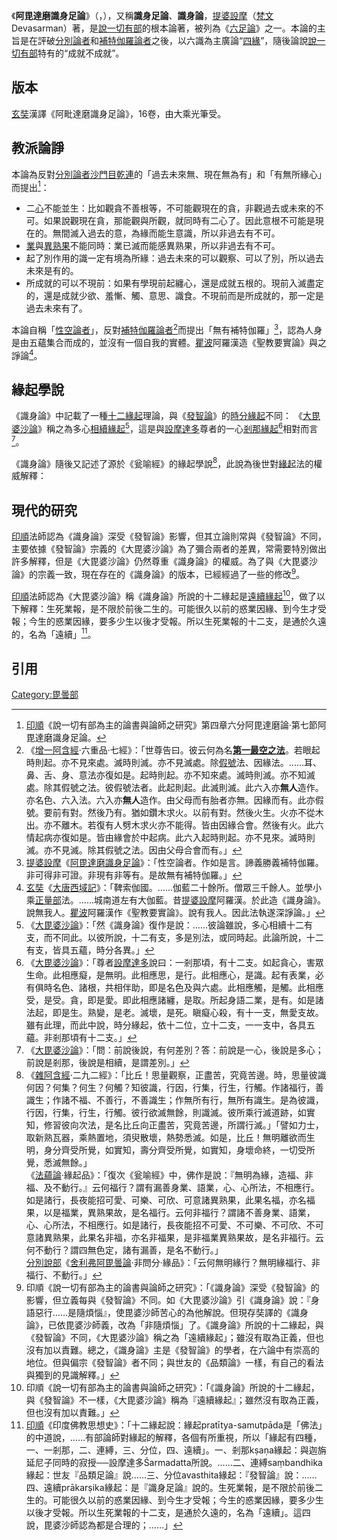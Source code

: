 《'''阿毘達磨識身足論'''》（{{lang-sa|विज्ञानकायशास्त्र}}，{{IAST|Vijñānakaya-śāstra}}），又稱'''識身足論'''、'''識身論'''，[[提婆設摩|提婆設摩]]（[[梵文|梵文]] Devasarman）著，是[[說一切有部|說一切有部]]的根本論著，被列為《[[六足論|六足論]]》之一。本論的主旨是在評破[[分別論者|分別論者]]和[[補特伽羅論者|補特伽羅論者]]之後，以六識為主廣論“[[四緣|四緣]]”，隨後論說[[說一切有部|說一切有部]]特有的“成就不成就”。

==版本==
[[玄奘|玄奘]]漢譯《阿毗達磨識身足論》，16卷，由大乘光筆受。

==教派論諍==
本論為反對[[分別論者|分別論者]][[沙門|沙門]][[帝須|目乾連]]的「過去未來無、現在無為有」和「有無所緣心」而提出<ref>[[印順|印順]]《說一切有部為主的論書與論師之研究》第四章六分阿毘達磨論·第七節阿毘達磨識身足論。</ref>：
*二[[心法|心]]不能並生：比如觀貪不善根等，不可能觀現在的貪，非觀過去或未來的不可。如果說觀現在貪，那能觀與所觀，就同時有二心了。因此意根不可能是現在的。無間滅入過去的意，為緣而能生意識，所以非過去有不可。
*[[業|業]]與[[佛教因果論|異熟果]]不能同時：業已滅而能感異熟果，所以非過去有不可。
*起了別作用的識一定有境為所緣：過去未來的可以觀察、可以了別，所以過去未來是有的。
*所成就的可以不現前：如果有學現前起纏心，還是成就五根的。現前入滅盡定的，還是成就少欲、羞慚、觸、意思、識食。不現前而是所成就的，那一定是過去未來有了。

本論自稱「[[性空論者|性空論者]]」，反對[[補特伽羅論者|補特伽羅論者]]<ref>
《[[增一阿含經|增一阿含經]]·六重品·七經》：「世尊告曰。彼云何為名'''[[空性|第一最空之法]]'''。若眼起時則起。亦不見來處。滅時則滅。亦不見滅處。除[[假名_(佛教)|假號]]法、因緣法。……耳、鼻、舌、身、意法亦復如是。起時則起。亦不知來處。滅時則滅。亦不知滅處。除其假號之法。彼假號法者。此起則起。此滅則滅。此六入亦'''無人'''造作。亦名色、六入法。六入亦'''無人'''造作。由父母而有胎者亦無。因緣而有。此亦假號。要前有對。然後乃有。猶如鑽木求火。以前有對。然後火生。火亦不從木出。亦不離木。若復有人劈木求火亦不能得。皆由因緣合會。然後有火。此六情起病亦復如是。皆由緣會於中起病。此六入起時則起。亦不見來。滅時則滅。亦不見滅。除其假號之法。因由父母合會而有。」
</ref>而提出「無有補特伽羅」<ref>[[提婆設摩|提婆設摩]]《[[阿毘達磨識身足論|阿毘達磨識身足論]]》：「性空論者。作如是言。諦義勝義補特伽羅。非可得非可證。非現有非等有。是故無有補特伽羅。」</ref>，認為人身是由五蘊集合而成的，並沒有一個自我的實體。[[瞿波|瞿波]]阿羅漢造《聖教要實論》與之諍論<ref>[[玄奘|玄奘]]《[[大唐西域記|大唐西域記]]》：「鞞索伽國。……伽藍二十餘所。僧眾三千餘人。並學小乘[[正量部|正量部]]法。……城南道左有大伽藍。昔[[提婆設摩|提婆設摩]]阿羅漢。於此造《識身論》。說無我人。[[瞿波|瞿波]]阿羅漢作《聖教要實論》。說有我人。因此法執遂深諍論。」</ref>。

==緣起學說==
《識身論》中記載了一種[[十二緣起|十二緣起]]理論，與《[[發智論|發智論]]》的[[時分緣起|時分緣起]]不同：
{{Cquote|於可愛事，由無智故，便生等貪。
*此中無智，即是無明。等貪，即行。<ref>《[[大毘婆沙論|大毘婆沙論]]》：「有[[貪著|貪著]]者，是行。」</ref>
*了別事相，即是其識。識俱四蘊，即是名色。名色依根，即是六處。<ref>《[[阿毘曇毘婆沙論|阿毘曇毘婆沙論]]》：「與名色相隨諸根，是六入。」<br />《[[大毘婆沙論|大毘婆沙論]]》：「名色所依諸根，是六處。」</ref>
*六處和合，即是其觸。此中領納，即是其受。受生欣喜，即是其愛。此愛增廣，即名為取。能生後有業，即名有。
*諸蘊現起，則名為生。諸蘊成熟，即名為老。諸蘊棄捨，即名為死。}}
《[[大毘婆沙論|大毘婆沙論]]》稱之為多心[[相續緣起|相續緣起]]<ref>
《[[大毘婆沙論|大毘婆沙論]]》：「然《識身論》復作是說：……彼論雖說，多心相續十二有支，而不同此。以彼所說，十二有支，多是別法，或同時起。此論所說，十二有支，皆具五蘊，時分各異。」
</ref>，這是與[[設摩達多|設摩達多]]尊者的一心[[剎那緣起|剎那緣起]]<ref>
《[[大毘婆沙論|大毘婆沙論]]》：「尊者[[設摩達多|設摩達多]]說曰：一剎那頃，有十二支。如起貪心，害眾生命。此相應癡，是無明。此相應思，是行。此相應心，是識。起有表業，必有俱時名色、諸根，共相伴助，即是名色及與六處。此相應觸，是觸。此相應受，是受。貪，即是愛。即此相應諸纏，是取。所起身語二業，是有。如是諸法起，即是生。熟變，是老。滅壞，是死。瞋癡心殺，有十一支，無愛支故。雖有此理，而此中說，時分緣起，依十二位，立十二支，一一支中，各具五蘊。非剎那頃有十二支。」
</ref>相對而言<ref>
《[[大毘婆沙論|大毘婆沙論]]》：「問：前說後說，有何差別？答：前說是一心，後說是多心；前說是剎那，後說是相續，是謂差別。」
</ref>。

《識身論》隨後又記述了源於《瓮喻經》的緣起學說<ref>
《[[雜阿含經|雜阿含經]]·二九二經》：「比丘！思量觀察，正盡苦，究竟苦邊。時，思量彼識何因？何集？何生？何觸？知彼識，行因，行集，行生，行觸。作諸福行，善識生；作諸不福、不善行，不善識生；作無所有行，無所有識生。是為彼識，行因，行集，行生，行觸。彼行欲滅無餘，則識滅。彼所乘行滅道跡，如實知，修習彼向次法，是名比丘向正盡苦，究竟苦邊，所謂行滅。」「譬如力士，取新熟瓦器，乘熱置地，須臾散壞，熱勢悉滅。如是，比丘！無明離欲而生明，身分齊受所覺，如實知，壽分齊受所覺，如實知，身壞命終，一切受所覺，悉滅無餘。」<br />
《[[法蘊論|法蘊論]]·緣起品》：「復次《瓮喻經》中，佛作是說：『無明為緣，造福、非福、及不動行。』云何福行？謂有漏善身業、語業，心、心所法，不相應行。如是諸行，長夜能招可愛、可樂、可欣、可意諸異熟果，此果名福，亦名福果，以是福業，異熟果故，是名福行。云何非福行？謂諸不善身業、語業，心、心所法，不相應行。如是諸行，長夜能招不可愛、不可樂、不可欣、不可意諸異熟果，此果名非福，亦名非福果，是非福業異熟果故，是名非福行。云何不動行？謂四無色定，諸有漏善，是名不動行。」<br />
[[分別說部|分別說部]]《[[舍利弗阿毘曇論|舍利弗阿毘曇論]]·非問分·緣品》：「云何無明緣行？無明緣福行、非福行、不動行。」
</ref>，此說為後世對[[緣起|緣起]]法的權威解釋：{{Cquote|
*又諸無明，未斷未知，為因為緣<ref>
《[[大毘婆沙論|大毘婆沙論]]》：「問：此經中說無明緣行，何故不說無明因行耶？答：餘經亦說：無明因行，如《大因緣法門經》說：『佛告阿難：老死，有如是因，有如是緣，有如是緒，謂生。』如說生為老死因，乃至說無明為行因。問：一經雖說無明因行，而多經說無明緣行，有何意耶？答：若說無明因行，則但說染污行；若說無明緣行，則通說染污、不染污行。復次、若說無明因行，則但說罪行；若說無明緣行，則通說罪、福、不動行。復次、若說無明因行，則但說因緣；若說無明緣行，則通說四緣，故多經說無明緣行。」
</ref>，諸行生起，謂：隨福行、隨非福行、隨不動行。
*如是諸行，未斷未知，為因為緣，諸識生起，或往善趣，或往惡趣。
*如是諸識，未斷未知，為因為緣，名色生起，或在此世，或在後世。
*如是名色，未斷未知，為因為緣，六處生起，或有圓滿，或不圓滿。
*六處和合故，有其觸。隨觸領納故，有其受。受生欣喜故，有其愛。即愛增廣，說名為取。能感後有業，名為有。
*諸蘊現起，說名為生。諸蘊成熟，說名為老；諸蘊棄捨，說名為死。}}

==現代的研究==
[[印順|印順]]法師認為《識身論》深受《發智論》影響，但其立論則常與《發智論》不同，主要依據《發智論》宗義的《大毘婆沙論》為了彌合兩者的差異，常需要特別做出許多解釋，但是《大毘婆沙論》仍然尊重《識身論》的權威。為了與《大毘婆沙論》的宗義一致，現在存在的《識身論》的版本，已經經過了一些的修改<ref>印順《說一切有部為主的論書與論師之研究》：「《識身論》深受《發智論》的影響，但立義每與《發智論》不同。如《大毘婆沙論》引《識身論》說：『身語惡行……是隨煩惱』，使毘婆沙師苦心的為他解說。但現存奘譯的《識身論》，已依毘婆沙師義，改為「非隨煩惱」了。《識身論》所說的十二緣起，與《發智論》不同，《大毘婆沙論》稱之為「遠續緣起」；雖沒有取為正義，但也沒有加以責難。總之，《識身論》主是《發智論》的學者，在六論中有崇高的地位。但與偏宗《發智論》者不同；與世友的《品類論》一樣，有自己的看法與獨到的見識解釋。」</ref>。

[[印順|印順]]法師認為《大毘婆沙論》稱《識身論》所說的十二緣起是[[遠續緣起|遠續緣起]]<ref>
印順《說一切有部為主的論書與論師之研究》：「《識身論》所說的十二緣起，與《發智論》不一樣，《大毘婆沙論》稱為『遠續緣起』；雖然沒有取為正義，但也沒有加以責難。」
</ref>，做了以下解釋：生死業報，是不限於前後二生的。可能很久以前的惑業因緣、到今生才受報；今生的惑業因緣，要多少生以後才受報。所以生死業報的十二支，是通於久遠的，名為「遠續」<ref>
[[印順|印順]]《印度佛教思想史》：「十二緣起說：緣起pratītya-samutpāda是「佛法」的中道說，……有部論師對緣起的解釋，各個有所重視，所以「緣起有四種，一、一剎那，二、連縛，三、分位，四、遠續」。一、剎那kṣaṇa緣起：與迦旃延尼子同時的寂授──設摩達多Śarmadatta所說。……二、連縛saṃbandhika緣起：世友『品類足論』說……三、分位avasthita緣起：『發智論』說：……四、遠續prākarṣika緣起：是『識身足論』說的。生死業報，是不限於前後二生的。可能很久以前的惑業因緣、到今生才受報；今生的惑業因緣，要多少生以後才受報。所以生死業報的十二支，是通於久遠的，名為「遠續」。這四說，毘婆沙師認為都是合理的；……」</ref>。

==引用==
{{reflist|2}}

{{China-buddhism-book-shijinglun}}
[[Category:毘曇部|Category:毘曇部]]